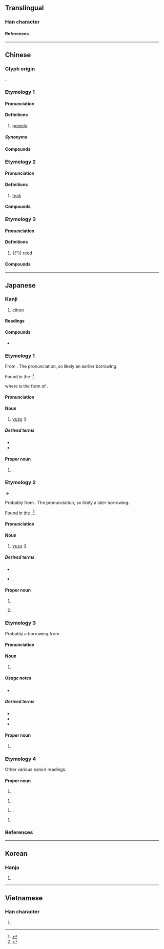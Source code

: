 {{character info}}
==Translingual==

===Han character===
{{Han char|rn=75|rad=木|as=05|sn=9|four=45960|canj=DLW|ids=⿰木由}}

====References====
{{Han ref|kx=0519.120|dkj=14629|dj=0907.120|hdz=21182.050|uh=67DA}}

----

==Chinese==
{{zh-forms}}

===Glyph origin===
{{Han etym}}
{{Han compound|木|由|ls=psc|c1=s|c2=p|t1=tree; wood}}.

===Etymology 1===

====Pronunciation====
{{zh-pron
|m=yòu
|c=jau6-2,jau6
|h=pfs=yu;gd=yu4
|md=iû
|mn=iū
|mn-t=iu7
|w=3hhieu
|mc=1
|oc=1
|ma=
|cat=n
}}

====Definitions====
{{zh-hanzi}}

# [[pomelo]]
#: {{zh-alt-inline|櫾}}

=====Synonyms=====
{{zh-dial|柚子}}

====Compounds====
{{zh-der|柚子|柚仔|西柚|葡萄柚|碌柚|沙田柚}}

===Etymology 2===

====Pronunciation====
{{zh-pron
|m=yóu,yòu,1nb=Mainland,2nb=Taiwan
|c=jau4
|md=iû
|mn-t=iu5
|cat=n
}}

====Definitions====
{{zh-hanzi}}

# [[teak]]

====Compounds====
{{zh-der|柚木|柚梧}}

===Etymology 3===

====Pronunciation====
{{zh-pron
|m=zhóu,zhú,1nb=colloquial,2nb=literary
|c=zuk6
|mc=2
|oc=2
|cat=n
}}

====Definitions====
{{zh-hanzi}}

# {{†}} {{lb|zh|weaving}} [[reed]]

====Compounds====
{{zh-der|杼柚}}

----

==Japanese==

===Kanji===
{{ja-kanji|grade=|rs=木05}}

# [[citron]]

====Readings====
{{ja-readings
|goon=じく<ぢく, ゆ
|kanon=ちく, ゆう<いう
|kun=ゆず-
}}

====Compounds====
* {{ja-r|晩%白%柚|バン%ペイ%ユ|{{w|banpeiyu}}}}

===Etymology 1===
{{ja-kanjitab|ゆ|yomi=o}}
From {{der|ja|ltc|sort=ゆ|-}} {{ltc-l|柚|id=1}}. The ''{{ll|ja|呉音|goon}}'' pronunciation, so likely an earlier borrowing.

Found in the ''{{w|Wamyō Ruijushō}}'':<ref name=DJR>{{R:Daijirin}}</ref>

:{{lang|ja|'''柚'''　爾雅集注云柚（音由又以臰反）一名樤（音條和名'''由'''）...}}

where {{ja-l|由}} is the ''{{w|man'yōgana}}'' form of {{ja-l|ゆ}}.

====Pronunciation====
{{ja-pron|y=go|ゆ}}

====Noun====
{{ja-noun|ゆ}}

# {{lb|ja|possibly|_|obsolete|sort=ゆ}} [[yuzu]] ({{taxlink|Citrus junos|species|ver=201128}})

=====Derived terms=====
* {{ja-r|柚餅子|ゆべし}}
* {{ja-r|柚%味噌|ゆ%みそ}}

====Proper noun====
{{ja-pos|proper|ゆ}}

# {{surname|ja|sort=ゆ|nodot=1}}.

===Etymology 2===
{{ja-kanjitab|ゆう|yomi=o}}
{{IPAchar|/iu/}} → {{IPAchar|/juː/}}

Probably from {{der|ja|ltc|sort=ゆう|-}} {{ltc-l|柚|id=1}}. The ''{{ll|ja|漢音|kan'on}}'' pronunciation, so likely a later borrowing. {{rfv-etym|ja}}

Found in the ''{{w|Wakan Sansai Zue}}''.<ref name=DJR>{{R:Daijirin}}</ref>

====Pronunciation====
{{ja-pron|y=kan|ゆう}}

====Noun====
{{ja-noun|ゆう|hhira=いう}}

# {{lb|ja|possibly|_|obsolete|sort=ゆう}} [[yuzu]] ({{taxlink|Citrus junos|species|ver=220127}})

=====Derived terms=====
* {{ja-r|柚%香%菊|ユウ%カ%-ギク}}
* {{ja-r|柚%香%焼|ゆう%か%やき|rom=}}, {{ja-r|柚%香%焼き|ゆう%か%やき|[[citrus]]-[[grill]]ed}}

====Proper noun====
{{ja-pos|proper|ゆう}}

# {{given name|ja|female|sort=ゆう}}
# {{surname|ja|sort=ゆう|nodot=1}}.

===Etymology 3===
{{wp|lang=ja|ユズ}}
{{ja-kanjitab|ゆず|yomi=k}}
Probably a borrowing from {{bor|ja|cmn|柚子|tr=yòuzi|sort=ゆす}}. {{rfv-etym|ja}}

====Pronunciation====
{{ja-pron|y=k|ゆず|acc=1|acc_ref=DJR}}

====Noun====
{{ja-noun|ゆず|ユズ}}

# {{alt sp|ja|柚子||[[yuzu]]}}

=====Usage notes=====
* {{U:ja:biology}}

=====Derived terms=====
* {{ja-r|柚%茶|ゆず%ちゃ}}
* {{ja-r|柚坊|ゆずぼう|{{vern|swallowtail butterfly}} [[larva]]|pos=pest of citrus plants}}
* {{ja-r|柚%味噌|ゆず%みそ}}

====Proper noun====
{{ja-pos|proper|ゆず}}

# {{given name|ja|female|sort=ゆず}}

===Etymology 4===
Other various nanori readings.

====Proper noun====
{{ja-pos|proper|ゆい}}

# {{given name|ja|female|sort=ゆ}}

{{ja-pos|proper|ゆざき}}

# {{surname|ja|sort=ゆさき|nodot=1}}.

{{ja-pos|proper|ゆずさき}}

# {{surname|ja|sort=ゆすさき|nodot=1}}.

{{ja-pos|proper|ゆに}}

# {{given name|ja|female|sort=ゆに}}

===References===
<references/>

----

==Korean==

===Hanja===
{{ko-hanja|hangeul=[[유]], [[축]]|eumhun=|rv=yu, chuk|mr=yu, ch'uk|y=yu, chwuk}}

# {{rfdef|ko|sort=木05}}

----

==Vietnamese==

===Han character===
{{vi-readings|reading=dâu, dữu|rs=木05}}

# {{rfdef|vi|sort=木05}}